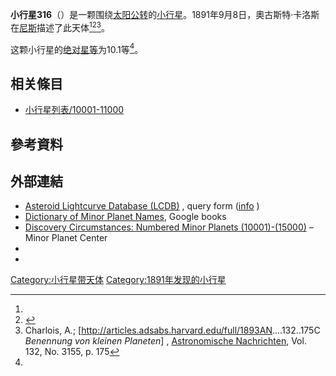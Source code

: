 {{Infobox planet
 | minorplanet     = yes
 | name            = 316 Goberta
 | background      = #D6D6D6
 | image = 
 | image_size      = 
 | caption         =
 | discovery_ref   =  <ref name="MPC-object"/>
 | discoverer      = [[奧古斯特·卡洛斯|奧古斯特·卡洛斯]]
 | discovery_site  = [[尼斯|尼斯]]
 | discovered      = 1891年9月8日
 | mpc_name        = 316 Goberta
 | alt_names       = 316 Goberta
 | pronounced      = 
 | named_after     = <ref name="MPC-object" />
 | mp_category     = [[主帶小行星|主帶小行星]] <ref name="MPC-object" /><ref name="jpldata" />
 | orbit_ref       = <ref name="a">[http://ssd.jpl.nasa.gov/sbdb.cgi?sstr=316 316] {{Wayback|url=http://ssd.jpl.nasa.gov/sbdb.cgi?sstr=316 |date=20210717063758 }}，小行星數據庫瀏覽器（JPL Small-Body Database Browser）－[[美国国家航空航天局|美国国家航空航天局]]喷气推进实验室</ref>
 | epoch           = 2018-03-23.0（[[儒略日|JD]] 2458200.5）
 | uncertainty     = 0
 | observation_arc = 
 | aphelion = {{convert|3.609|AU|km|3|abbr=on|lk=out}}
 | perihelion      = {{convert|2.7460003|AU|km|3|abbr=on}}
 | semimajor       = 3.1775784
 | eccentricity    = 0.1358198
 | period          = 5.66[[儒略年|yr]]
 | mean_anomaly    = 60.07958[[度|°]]
 | mean_motion     = {{Deg2DMS|0.17400410|sup=ms}} / day
 | inclination     = 2.33910
 | asc_node        = 123.91784°
 | arg_peri        = 314.73931
 | mean_diameter   = 
 | rotation        = 
 | albedo          =
 | spectral_type   =
 | abs_magnitude   = 10.1<ref name="jpldata" />
}}
'''小行星316'''（{{lang-en|316 Goberta}}）是一颗围绕[[太阳|太阳]][[公转|公转]]的[[小行星|小行星]]。1891年9月8日，奧古斯特·卡洛斯在[[尼斯|尼斯]]描述了此天体<ref name="a" /><ref>{{cite news|title=小行星列表|url=http://cfa-www.harvard.edu/iau/lists/NumberedMPs.txt|accessdate=2018-10-19|newspaper=哈佛大学|archive-date=2008-05-17|archive-url=https://web.archive.org/web/20080517010638/http://cfa-www.harvard.edu/iau/lists/NumberedMPs.txt|dead-url=no}}</ref><ref>Charlois, A.; [http://articles.adsabs.harvard.edu/full/1893AN....132..175C ''Benennung von kleinen Planeten''] {{WebCite|url=https://www.webcitation.org/695Z6IKBq?url=http://articles.adsabs.harvard.edu/full/1893AN....132..175C |date=20120712000203 |dateformat=iso }}, [[天文學通報|Astronomische Nachrichten]], Vol. 132, No. 3155, p. 175</ref>。

这颗小行星的[[绝对星等|绝对星等]]为10.1等<ref name="a" />。

== 相关條目 ==
*[[小行星列表/10001-11000|小行星列表/10001-11000]]

== 參考資料 ==
{{reflist|refs=

<ref name="jpldata">{{cite web
  |type       = 2018-01-26 last obs.
  |title      = JPL Small-Body Database Browser:316 Goberta-316 Goberta
  |url        = https://ssd.jpl.nasa.gov/sbdb.cgi?sstr=316
  |publisher  = [[Jet_Propulsion_Laboratory|Jet Propulsion Laboratory]]
  |accessdate = 28 March 2018}}</ref>

<ref name="MPC-object">{{cite web
  |title      = 316 Goberta
  |work      = Minor Planet Center
  |url      = https://www.minorplanetcenter.net/db_search/show_object?object_id=316
  |accessdate      = 28 March 2018
  |archive-date      = 2016-03-04
  |archive-url      = https://web.archive.org/web/20160304093817/http://minorplanetcenter.net/db_search/show_object?object_id=316
  |dead-url      = no
  }}</ref>

}}

==  外部連結 ==
* [http://www.minorplanet.info/PHP/lcdbsummaryquery.php Asteroid Lightcurve Database (LCDB)] {{Wayback|url=http://www.minorplanet.info/PHP/lcdbsummaryquery.php |date=20171210173955 }}, query form ([http://www.minorplanet.info/lightcurvedatabase.html info] {{Wayback|url=http://www.minorplanet.info/lightcurvedatabase.html |date=20171216050541 }})
* [https://books.google.com/books?id=aeAg1X7afOoC&pg Dictionary of Minor Planet Names], Google books
* [http://www.minorplanetcenter.net/iau/lists/NumberedMPs010001.html Discovery Circumstances: Numbered Minor Planets (10001)-(15000)] {{Wayback|url=http://www.minorplanetcenter.net/iau/lists/NumberedMPs010001.html |date=20180612162317 }} – Minor Planet Center
* {{AstDys|316}}
* {{JPL small body}}

{{Minor Planet Number|[[小行星315|小行星315]]|[[小行星317|小行星317]]}}
{{小天体}}

[[Category:小行星带天体|Category:小行星带天体]]
[[Category:1891年发现的小行星|Category:1891年发现的小行星]]


{{beltasteroid-stub}}